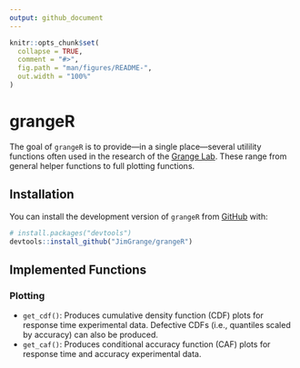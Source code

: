 ```yaml
---
output: github_document
---
```


<!-- README.md is generated from README.Rmd. Please edit that file -->

```r
knitr::opts_chunk$set(
  collapse = TRUE,
  comment = "#>",
  fig.path = "man/figures/README-",
  out.width = "100%"
)
```

# grangeR

The goal of `grangeR` is to provide---in a single place---several utilility functions often used 
in the research of the [Grange Lab](https://jimgrange.github.io/). These range from general helper functions to full plotting functions.

## Installation

You can install the development version of `grangeR` from [GitHub](https://github.com/) with:

``` r
# install.packages("devtools")
devtools::install_github("JimGrange/grangeR")
```

## Implemented Functions

### Plotting
* `get_cdf()`: Produces cumulative density function (CDF) plots for response time experimental data. Defective CDFs (i.e., quantiles scaled by accuracy) can also be produced.
* `get_caf()`: Produces conditional accuracy function (CAF) plots for response time and accuracy experimental data. 

